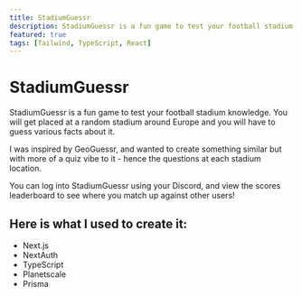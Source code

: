 ```yaml
---
title: StadiumGuessr
description: StadiumGuessr is a fun game to test your football stadium knowledge.
featured: true
tags: [Tailwind, TypeScript, React]
---
```


# StadiumGuessr

StadiumGuessr is a fun game to test your football stadium knowledge. You will get placed at a random stadium around Europe and you will have to guess various facts about it.

I was inspired by GeoGuessr, and wanted to create something similar but with more of a quiz vibe to it - hence the questions at each stadium location.

You can log into StadiumGuessr using your Discord, and view the scores leaderboard to see where you match up against other users!

## Here is what I used to create it:

- Next.js
- NextAuth
- TypeScript
- Planetscale
- Prisma
